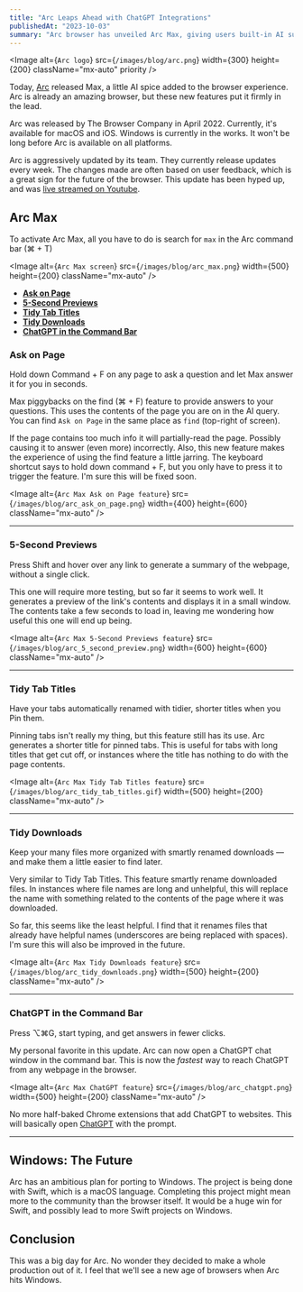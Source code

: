 ```yaml
---
title: "Arc Leaps Ahead with ChatGPT Integrations"
publishedAt: "2023-10-03"
summary: "Arc browser has unveiled Arc Max, giving users built-in AI superpowers."
---
```


<Image
  alt={`Arc logo`}
  src={`/images/blog/arc.png`}
  width={300}
  height={200}
  className="mx-auto"
  priority
/>

Today, [Arc](https://arc.net/) released Max, a little AI spice added to the browser experience. Arc is already an amazing browser, but these new features put it firmly in the lead.

Arc was released by The Browser Company in April 2022. Currently, it's available for macOS and iOS. Windows is currently in the works. It won't be long before Arc is available on all platforms.

Arc is aggressively updated by its team. They currently release updates every week. The changes made are often based on user feedback, which is a great sign for the future of the browser. This update has been hyped up, and was [live streamed on Youtube](https://www.youtube.com/live/y7koAGLf0EE?si=SAB-tZucoXP28xYu).

## Arc Max

To activate Arc Max, all you have to do is search for `max` in the Arc command bar (⌘ + T)

<Image
  alt={`Arc Max screen`}
  src={`/images/blog/arc_max.png`}
  width={500}
  height={200}
  className="mx-auto"
/>


- [**Ask on Page**](#ask-on-page)
- [**5-Second Previews**](#5-second-previews)
- [**Tidy Tab Titles**](#tidy-tab-titles)
- [**Tidy Downloads**](#tidy-downloads)
- [**ChatGPT in the Command Bar**](#chatgpt-in-the-command-bar)

### Ask on Page

Hold down Command + F on any page to ask a question and let Max answer it for you in seconds.

Max piggybacks on the find (⌘ + F) feature to provide answers to your questions. This uses the contents of the page you are on in the AI query. You can find `Ask on Page` in the same place as `find` (top-right of screen).

If the page contains too much info it will partially-read the page. Possibly causing it to answer (even more) incorrectly. Also, this new feature makes the experience of using the find feature a little jarring. The keyboard shortcut says to hold down command + F, but you only have to press it to trigger the feature. I'm sure this will be fixed soon.

<Image
  alt={`Arc Max Ask on Page feature`}
  src={`/images/blog/arc_ask_on_page.png`}
  width={400}
  height={600}
  className="mx-auto"
/>

---

### 5-Second Previews

Press Shift and hover over any link to generate a summary of the webpage, without a single click.

This one will require more testing, but so far it seems to work well. It generates a preview of the link's contents and displays it in a small window. The contents take a few seconds to load in, leaving me wondering how useful this one will end up being.

<Image
  alt={`Arc Max 5-Second Previews feature`}
  src={`/images/blog/arc_5_second_preview.png`}
  width={600}
  height={600}
  className="mx-auto"
/>

---

### Tidy Tab Titles

Have your tabs automatically renamed with tidier, shorter titles when you Pin them.

Pinning tabs isn't really my thing, but this feature still has its use. Arc generates a shorter title for pinned tabs. This is useful for tabs with long titles that get cut off, or instances where the title has nothing to do with the page contents.

<Image
  alt={`Arc Max Tidy Tab Titles feature`}
  src={`/images/blog/arc_tidy_tab_titles.gif`}
  width={500}
  height={200}
  className="mx-auto"
/>

---

### Tidy Downloads

Keep your many files more organized with smartly renamed downloads — and make them a little easier to find later.

Very similar to Tidy Tab Titles. This feature smartly rename downloaded files. In instances where file names are long and unhelpful, this will replace the name with something related to the contents of the page where it was downloaded.

So far, this seems like the least helpful. I find that it renames files that already have helpful names (underscores are being replaced with spaces). I'm sure this will also be improved in the future.

<Image
  alt={`Arc Max Tidy Downloads feature`}
  src={`/images/blog/arc_tidy_downloads.png`}
  width={500}
  height={200}
  className="mx-auto"
/>

---

### ChatGPT in the Command Bar

Press ⌥⌘G, start typing, and get answers in fewer clicks. 

My personal favorite in this update. Arc can now open a ChatGPT chat window in the command bar. This is now the <em>fastest</em> way to reach ChatGPT from any webpage in the browser. 

<Image
  alt={`Arc Max ChatGPT feature`}
  src={`/images/blog/arc_chatgpt.png`}
  width={500}
  height={200}
  className="mx-auto"
/>

No more half-baked Chrome extensions that add ChatGPT to websites. This will basically open [ChatGPT](https://chat.openai.com/) with the prompt.

---

## Windows: The Future

Arc has an ambitious plan for porting to Windows. The project is being done with Swift, which is a macOS language. Completing this project might mean more to the community than the browser itself. It would be a huge win for Swift, and possibly lead to more Swift projects on Windows.

## Conclusion

This was a big day for Arc. No wonder they decided to make a whole production out of it. I feel that we'll see a new age of browsers when Arc hits Windows.